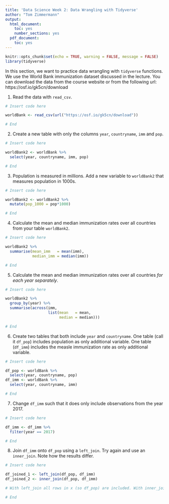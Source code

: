 ---
title: 'Data Science Week 2: Data Wrangling with Tidyverse'
author: "Tom Zimmermann"
output:
  html_document:
    toc: yes
    number_sections: yes
  pdf_document:
    toc: yes
---


```{r setup, include=FALSE}
knitr::opts_chunk$set(echo = TRUE, warning = FALSE, message = FALSE)
library(tidyverse)
```


In this section, we want to practice data wrangling with `tidyverse` functions. We use the World Bank immunization dataset discussed in the lecture.
You can download the data from the course website or from the following url: https://osf.io/gk5cn/download


1. Read the data with `read_csv`.

```{r}
# Insert code here

worldBank <- read_csv(url("https://osf.io/gk5cn/download"))

# End
```



2. Create a new table with only the columns `year`, `countryname`, `imm` and `pop`.


```{r}
# Insert code here

worldBank2 <- worldBank %>% 
  select(year, countryname, imm, pop)

# End
```

3. Population is measured in millions. Add a new variable to `worldBank2` that measures population in 1000s.

```{r}
# Insert code here

worldBank2 <- worldBank2 %>% 
  mutate(pop_1000 = pop*1000)

# End
```


4. Calculate the mean and median immunization rates over all countries from your table `worldBank2`.

```{r}
# Insert code here

worldBank2 %>% 
  summarise(mean_imm   = mean(imm), 
            median_imm = median(imm))

# End
```


5. Calculate the mean and median immunization rates over all countries *for each year separately*.

```{r}
# Insert code here

worldBank2 %>% 
  group_by(year) %>% 
  summarise(across(imm, 
                   list(mean   = mean, 
                        median = median)))

# End
```


6. Create two tables that both include `year` and `countryname`. One table (call it `df_pop`) includes population as only additional variable. One table (`df_imm`) includes the measle immunization rate as only additional variable.

```{r}
# Insert code here

df_pop <- worldBank %>% 
  select(year, countryname, pop)
df_imm <- worldBank %>% 
  select(year, countryname, imm)

# End
```


7. Change `df_imm` such that it does only include observations from the year 2017.

```{r}
# Insert code here

df_imm <- df_imm %>% 
  filter(year == 2017)

# End
```

8. Join `df_imm` onto `df_pop` using a `left_join`. Try again and use an `inner_join`. Note how the results differ.

```{r}
# Insert code here

df_joined_1 <- left_join(df_pop, df_imm)
df_joined_2 <- inner_join(df_pop, df_imm)

# With left_join all rows in x (so df_pop) are included. With inner_join, only rows that show up in both x and y (so in df_pop and df_imm) are included.

# End
```
